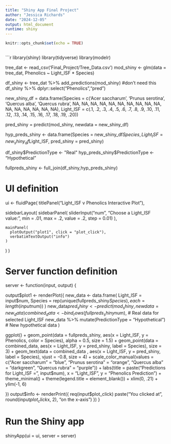 ```yaml
---
title: "Shiny App Final Project"
author: "Jessica Richards"
date: "2024-12-05"
output: html_document
runtime: shiny
---
```


```r
knitr::opts_chunk$set(echo = TRUE)
```

```r

```



```r
library(shiny)
library(tidyverse)
library(modelr)

tree_dat <- read_csv('Final_Project/Tree_Data.csv')
mod_shiny <- glm(data = tree_dat, Phenolics ~ Light_ISF * Species)

df_shiny <- tree_dat %>% 
  add_predictions(mod_shiny) 
#don't need this
df_shiny %>% dplyr::select("Phenolics","pred")

new_shiny_df = data.frame(Species = c('Acer saccharum', 'Prunus serotina', 'Quercus alba', 'Quercus rubra', NA, NA, NA, NA, NA, NA, NA, NA, NA, NA, NA, NA, NA, NA, NA, NA), 
                     Light_ISF = c(.1, .2, .3, .4, .5, .6, .7, .8, .9, .10, .11, .12, .13, .14, .15, .16, .17, .18, .19, .20))

pred_shiny = predict(mod_shiny, newdata = new_shiny_df)

hyp_preds_shiny <- data.frame(Species = new_shiny_df$Species,
                            Light_ISF = new_shiny_df$Light_ISF,
                            pred_shiny = pred_shiny)

df_shiny$PredictionType <- "Real"
hyp_preds_shiny$PredictionType <- "Hypothetical"

fullpreds_shiny <- full_join(df_shiny,hyp_preds_shiny)



# UI definition
ui <- fluidPage(
  titlePanel("Light_ISF v Phenolics Interactive Plot"),
  
  sidebarLayout(
    sidebarPanel(
      sliderInput("num", "Choose a Light_ISF value:", min = .01, max = .2, value = .2, step = 0.01)
    ),
    
    mainPanel(
      plotOutput("plot1", click = "plot_click"),
      verbatimTextOutput("info")
    )
  )
)

# Server function definition
server <- function(input, output) {
  
  output$plot1 <- renderPlot({
     new_data <- data.frame(
      Light_ISF = input$num,
      Species = rep(unique(fullpreds_shiny$Species), each = length(input$num))
    )
        new_data$pred_shiny <- predict(mod_shiny, newdata = new_data)
 combined_data <- bind_rows(
      fullpreds_shiny %>% filter(Light_ISF == input$num),  # Real data for selected Light_ISF
      new_data %>% mutate(PredictionType = "Hypothetical")  # New hypothetical data
    )

 ggplot() +
      geom_point(data = fullpreds_shiny, 
                 aes(x = Light_ISF, y = Phenolics, color = Species), 
                 alpha = 0.5, size = 1.5) + 
            geom_point(data = combined_data, 
                       aes(x = Light_ISF, y = pred_shiny, 
                            label = Species), size = 3) +
   geom_text(data = combined_data , 
            aes(x = Light_ISF, y = pred_shiny, label = Species), 
            vjust = -0.8, size = 4) +
      scale_color_manual(values = c("Acer saccharum" = "blue", 
                                   "Prunus serotina" = "orange", 
                                   "Quercus alba" = "darkgreen", 
                                   "Quercus rubra" = "purple")) + 
      labs(title = paste("Predictions for Light_ISF =", input$num),
           x = "Light_ISF", y = "Phenolics Prediction") +
      theme_minimal() +
      theme(legend.title = element_blank()) +
      xlim(0, .21) +
      ylim(-1, 6)
 
 
  })
  output$info <- renderPrint({
    req(input$plot_click)
    paste("You clicked at", round(input$plot_click$x, 2), "on the x-axis")
  })
}

# Run the Shiny app
shinyApp(ui = ui, server = server)







